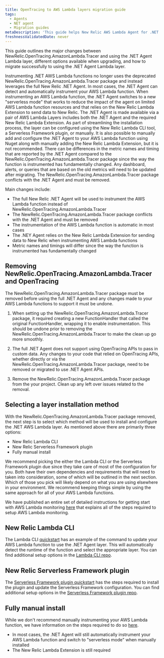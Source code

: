 ```yaml
---
title: OpenTracing to AWS Lambda layers migration guide
tags:
  - Agents
  - NET agent
  - Migration guides
metaDescription: 'This guide helps New Relic AWS Lambda Agent for .NET users migrate from NewRelic.OpenTracing.AmazonLambda.Tracer to AWS Lambda layers'
freshnessValidatedDate: never
---
```


This guide outlines the major changes between NewRelic.OpenTracing.AmazonLambda.Tracer and using the .NET Agent Lambda layer, different options available when upgrading, and how to migrate successfully to using the .NET Agent Lambda layer.

Instrumenting .NET AWS Lambda functions no longer uses the deprecated NewRelic.OpenTracing.AmazonLambda.Tracer package and instead leverages the full New Relic .NET Agent.  In most cases, the .NET Agent can detect and automatically instrument your AWS Lambda function.  When instrumenting an AWS Lambda function, the .NET Agent switches to a new "serverless mode" that works to reduce the impact of the agent on limited AWS Lambda function resources and that relies on the New Relic Lambda Extension to send data to New Relic.  The .NET Agent is made available via a pair of AWS Lambda Layers includes both the .NET Agent and the required New Relic Lambda Extension. As part of streamlining the installation process, the layer can be configured using the New Relic Lambda CLI tool, a Serverless Framework plugin, or manually.  It is also possible to manually add and configure the .NET Agent to your AWS Lambda function using Nuget along with manually adding the New Relic Lambda Extension, but it is not recommended.  There can be differences in the metric names and timing that are reported by the .NET Agent compared to the NewRelic.OpenTracing.AmazonLambda.Tracer package since the way the function is instrumented has fundamentally changed.  Any dashboard, alerts, or queries that are based on the old metrics will need to be updated after migrating.  The NewRelic.OpenTracing.AmazonLambda.Tracer package conflicts with the .NET Agent and must be removed.

Main changes include:

* The full New Relic .NET Agent will be used to instrument the AWS Lambda function instead of NewRelic.OpenTracing.AmazonLambda.Tracer
* The NewRelic.OpenTracing.AmazonLambda.Tracer package conflicts with the .NET Agent and must be removed
* The instrumentation of the AWS Lambda function is automatic in most cases
* The .NEY Agent relies on the New Relic Lambda Extension for sending data to New Relic when instrumenting AWS Lambda functions
* Metric names and timings will differ since the way the function is instrumented has fundamentally changed

## Removing NewRelic.OpenTracing.AmazonLambda.Tracer and OpenTracing
The NewRelic.OpenTracing.AmazonLambda.Tracer package must be removed before using the full .NET Agent and any changes made to your AWS Lambda functions to support it must be undone.

1. When setting up the NewRelic.OpenTracing.AmazonLambda.Tracer package, it required creating a new FunctionHandler that called the original FunctionHandler, wrapping it to enable instrumentation.  This should be undone prior to removing the NewRelic.OpenTracing.AmazonLambda.Tracer to make the clean up go more smoothly.

2. The full .NET Agent does not support using OpenTracing APIs to pass in custom data.  Any changes to your code that relied on OpenTracing APIs, whether directly or via the NewRelic.OpenTracing.AmazonLambda.Tracer package, need to be removed or migrated to use .NET Agent APIs.

3. Remove the NewRelic.OpenTracing.AmazonLambda.Tracer package from the your project.  Clean up any left over issues related to the removal.

## Selecting a layer installation method
With the NewRelic.OpenTracing.AmazonLambda.Tracer package removed, the next step is to select which method will be used to install and configure the .NET AWS Lambda layer. As mentioned above there are primarily three options:
- New Relic Lambda CLI
- New Relic Serverless Framework plugin
- Fully manual install

We recommend picking the either the Lambda CLI or the Serverless Framework plugin due since they take care of most of the configuration for you.  Both have their own dependencies and requirements that will need to taken into consideration, some of which will be outlined in the next section.  Which of those you pick will likely depend on what you are using elsewhere in your environment.  We recommend keeping things simple by using the same approach for all of your AWS Lambda functions.

We have published an entire set of detailed instructions for getting start with AWS Lambda monitoring [here](/docs/serverless-function-monitoring/aws-lambda-monitoring/enable-lambda-monitoring/enable-aws-lambda-monitoring/) that explains all of the steps required to setup AWS Lambda monitoring.

## New Relic Lambda CLI
The Lambda CLI [quickstart](/docs/serverless-function-monitoring/aws-lambda-monitoring/enable-lambda-monitoring/instrument-your-own/#quickstarts) has an example of the command to update your AWS Lambda function to use the .NET Agent layer.  This will automatically detect the runtime of the function and select the appropriate layer.  You can find additional setup options in the [Lambda CLI repo](https://github.com/newrelic/newrelic-lambda-cli?tab=readme-ov-file#recommendations).

## New Relic Serverless Framework plugin
The [Serverless Framework plugin quickstart](/docs/serverless-function-monitoring/aws-lambda-monitoring/enable-lambda-monitoring/instrument-your-own/#serverless) has the steps required to install the plugin and update the Serverless Framework configuration.  You can find additional setup options in the [Serverless Framework plugin repo](https://github.com/newrelic/serverless-newrelic-lambda-layers).

## Fully manual install
While we don't recommend manually instrumenting your AWS Lambda function, we have information on the steps required to do so [here](/docs/serverless-function-monitoring/aws-lambda-monitoring/enable-lambda-monitoring/instrument-your-own/#console).  

* In most cases, the .NET Agent will still automatically instrument your AWS Lambda function and switch to "serverless mode" when manually installed
* The New Relic Lambda Extension is still required
